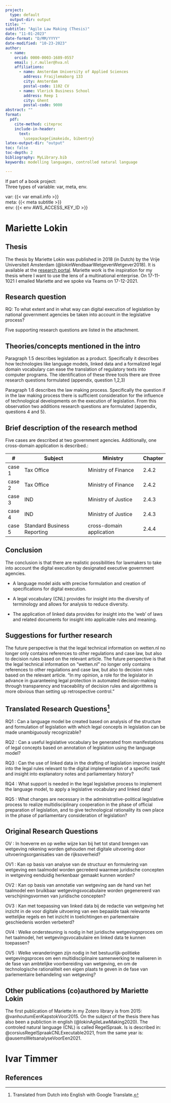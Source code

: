 ```yaml
---
project:
  type: default
  output-dir: output
title: ""
subtitle: "Agile Law Making (Thesis)"
date: "11-01-2023"
date-format: "D/MM/YYYY"
date-modified: "10-23-2023"
author:
  - name:
    orcid: 0000-0003-1689-0557
    email: j.r.muller@hva.nl
    affiliations:
      - name: Amsterdam University of Applied Sciences
        address: Fraijlemaborg 133
        city: Amsterdam
        postal-code: 1102 CV
      - name: Vlerick Business School
        address: Reep 1
        city: Ghent
        postal-code: 9000
abstract: ""
format:
  pdf:
    cite-method: citeproc
    include-in-header: 
      text:
        \usepackage{imakeidx, bibentry}
latex-output-dir: "output"
toc: false
toc-depth: 2
bibliography: MyLibrary.bib
keywords: modelling languages, controlled natural language

---
```

If part of a book project:  
Three types of variable: var, meta, env.

var: {{< var email.info >}}  
meta: {{< meta subtitle >}}  
env: {{< env AWS_ACCESS_KEY_ID >}}  

# Mariette Lokin

## Thesis

The thesis by Mariette Lokin was published in 2018 (in Dutch) by the Vrije Universiteit Amsterdam (@lokinWendbaarWetgevenWetgever2018). It is available at the [research portal](https://research.vu.nl/en/publications/wendbaar-wetgeven). Mariette work is the inspiration for my thesis where I want to use the lens of a multinational enterprise. On 17-11-1021 I emailed Mariette and we spoke via Teams on 17-12-2021. 

## Research question

RQ: To what extent and in what way can digital execution of legislation by national government agencies be taken into account in the legislative process?

Five supporting research questions are listed in the attachment.

## Theories/concepts mentioned in the intro

Paragraph 1.5 describes legislation as a product. Specifically it describes how technologies like language models, linked data and a formalized legal domain vocabulary can ease the translation of regulatory texts into computer programs. The identification of these three tools there are three research questions formulated (appendix, question 1,2,3)

Paragraph 1.6 describes the law making process. Specifically the question if in the law making process there is sufficient consideration for the influence of technological developments on the execution of legislation. From this observation two additions research questions are formulated (appendix, questions 4 and 5).

## Brief description of the research method

Five cases are described at two government agencies. Additionally, one cross-domain application is described.:

| #     | Subject                     | Ministry                |Chapter|
|-------|-----------------------------|-------------------------|-------|
|case 1 | Tax Office                  | Ministry of Finance     | 2.4.2 |
|case 2 | Tax Office                  | Ministry of Finance     | 2.4.2 |
|case 3 | IND                         | Ministry of Justice     | 2.4.3 | 
|case 4 | IND                         | Ministry of Justice     | 2.4.3 |
|case 5 | Standard Business Reporting | cross-domain application| 2.4.4 |

## Conclusion

The conclusion is that there are realistic possibilities for lawmakers to take into account the digital execution by designated executive government agencies. 

- A language model aids with precise formulation and creation of specifications for digital execution.

- A legal vocabulary (CNL) provides for insight into the diversity of terminology and allows for analysis to reduce diversity.

- The application of linked data provides for insight into the 'web' of laws and related documents for insight into applicable rules and meaning.

## Suggestions for further research

The future perspective is that the legal technical information on wetten.nl no longer only contains references to other regulations and case law, but also to decision rules based on the relevant article. The future perspective is that the legal technical information on "wetten.nl" no longer only contains references to other regulations and case law, but also to decision rules based on the relevant article. "In my opinion, a role for the legislator in advance in guaranteeing legal protection in automated decision-making through transparency and traceability of decision rules and algorithms is more obvious than setting up retrospective control."

\newpage

## Translated Research Questions[^1]

RQ1 : Can a language model be created based on analysis of the structure and formulation of legislation with which legal concepts in legislation can be made unambiguously recognizable?

RQ2 : Can a useful legislative vocabulary be generated from manifestations of legal concepts based on annotation of legislation using the language model?

RQ3 : Can the use of linked data in the drafting of legislation improve insight into the legal rules relevant to the digital implementation of a specific task and insight into explanatory notes and parliamentary history?

RQ4 : What support is needed in the legal legislative process to implement the language model, to apply a legislative vocabulary and linked data?

RQ5 : What changes are necessary in the administrative-political legislative process to realize multidisciplinary cooperation in the phase of official preparation of legislation, and to give technological rationality its own place in the phase of parliamentary consideration of legislation?

[^1]: Translated from Dutch into English with Google Translate.

## Original Research Questions

OV : In hoeverre en op welke wijze kan bij het tot stand brengen van wetgeving rekening worden gehouden met digitale uitvoering door uitvoeringsorganisaties van de rijksoverheid?

OV1 : Kan op basis van analyse van de structuur en formulering van wetgeving een taalmodel worden gecreëerd waarmee juridische concepten in wetgeving eenduidig herkenbaar gemaakt kunnen worden?

OV2 : Kan op basis van annotatie van wetgeving aan de hand van het taalmodel een bruikbaar wetgevingsvocabulaire worden gegenereerd van verschijningsvormen van juridische concepten?

OV3 : Kan met toepassing van linked data bij de redactie van wetgeving het inzicht in de voor digitale uitvoering van een bepaalde taak relevante wettelijke regels en het inzicht in toelichtingen en parlementaire geschiedenis worden verbeterd?

OV4 : Welke ondersteuning is nodig in het juridische wetgevingsproces om het taalmodel, het wetgevingsvocabulaire en linked data te kunnen toepassen?

OV5 : Welke veranderingen zijn nodig in het bestuurlijk-politieke wetgevingsproces om een multidisciplinaire samenwerking te realiseren in de fase van ambtelijke voorbereiding van wetgeving, en om de technologische rationaliteit een eigen plaats te geven in de fase van parlementaire behandeling van wetgeving?

## Other publications (co)authored by Mariette Lokin

The first publication of Mariette in my Zotero library is from 2015: @vanhoutumEenKapstokVoor2015. On the subject of the thesis there has also been a publiction in english (@lokinAgileLawMaking2020). The controled natural language (CNL) is called RegelSpraak. Is is described in: @corsiusRegelSpraakCNLExecutable2021, from the same year is: @ausemsWetsanalyseVoorEen2021.


# Ivar Timmer




## References